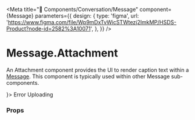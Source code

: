 
<Meta
  title="🧬 Components/Conversation/Message"
  component={Message}
  parameters={{
    design: {
      type: 'figma',
      url:
        'https://www.figma.com/file/Wp9mDxTvWicSTWtezj2ImkMP/HSDS-Product?node-id=2582%3A10071',
    },
  }}
/>

# Message.Attachment

An Attachment component provides the UI to render caption text within a [Message](./Message.md). This component is typically used within other Message sub-components.

<Canvas>
  <Story name="Message.Attachment">
    <Message.Provider theme="embed">
      <Message from avatar={<Avatar name="Arctic Puffin" />}>
        <Message.Chat>Error</Message.Chat>
        <Message.Attachment
          filename="file.png"
          error
          url="https://img.buzzfeed.com/buzzfeed-static/static/2014-12/5/11/enhanced/webdr06/longform-original-7538-1417798667-22.jpg?downsize=715:*&output-format=auto&output-quality=auto"
        />
        <Message.Chat>Uploading</Message.Chat>
        <Message.Attachment
          filename="file.png"
          isUploading
          url="https://img.buzzfeed.com/buzzfeed-static/static/2014-12/5/11/enhanced/webdr06/longform-original-7538-1417798667-22.jpg?downsize=715:*&output-format=auto&output-quality=auto"
        />
        <Message.Attachment filename="no-url.png" />
      </Message>
    </Message.Provider>
  </Story>
</Canvas>

### Props

<ArgsTable of={Message.Attachment} />

